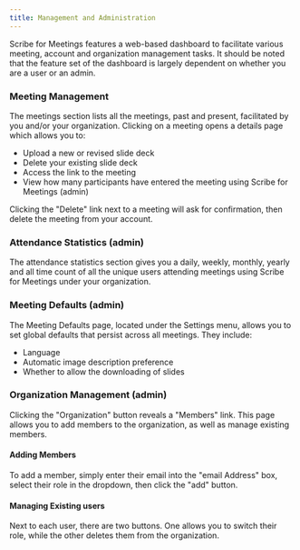 ```yaml
---
title: Management and Administration
---
```



Scribe  for Meetings features a  web-based dashboard to facilitate various meeting, account and organization management tasks.
It should be noted that the feature set of the dashboard is largely dependent on whether you are a user or an admin.

### Meeting Management

The meetings section lists all the meetings, past and present, facilitated by you and/or your organization. Clicking on a meeting opens a details page which allows you to:
* Upload a new or revised slide deck
* Delete your existing slide deck
* Access the link to the meeting
* View how many participants have entered the meeting using Scribe for Meetings (admin)

Clicking the "Delete" link next to a meeting will ask for confirmation, then delete the meeting from your account.

### Attendance Statistics (admin)

The attendance statistics section gives you a daily, weekly, monthly, yearly and all time count of all the unique users attending meetings using Scribe for Meetings under your organization.

### Meeting Defaults (admin)

The Meeting Defaults page, located under the Settings menu, allows you to set global defaults that persist across all meetings. They include:
* Language
* Automatic image description preference
* Whether to allow the downloading of slides

### Organization Management (admin)

Clicking the "Organization" button reveals a "Members" link. This page allows you to add members to the organization, as well as manage existing members.

#### Adding Members

To add a member, simply enter their email into the "email Address" box, select their role in the dropdown, then click the "add" button.

#### Managing Existing users

Next to each user, there are two buttons. One allows you to switch their role, while the other deletes them from the organization.